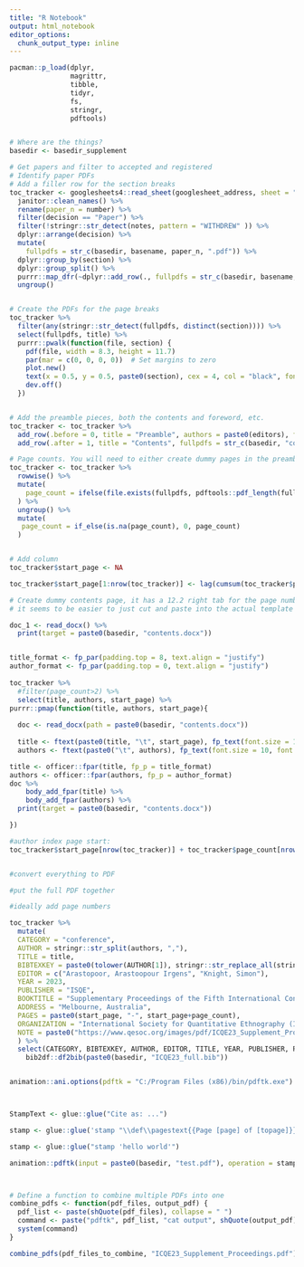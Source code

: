 ```yaml
---
title: "R Notebook"
output: html_notebook
editor_options: 
  chunk_output_type: inline
---
```


```r

pacman::p_load(dplyr,
               magrittr,
               tibble,
               tidyr,
               fs,
               stringr,
               pdftools)


# Where are the things?
basedir <- basedir_supplement

```


```r
# Get papers and filter to accepted and registered
# Identify paper PDFs 
# Add a filler row for the section breaks
toc_tracker <- googlesheets4::read_sheet(googlesheet_address, sheet = "Sheet1") %>% 
  janitor::clean_names() %>%
  rename(paper_n = number) %>%
  filter(decision == "Paper") %>%
  filter(!stringr::str_detect(notes, pattern = "WITHDREW" )) %>%
  dplyr::arrange(decision) %>%
  mutate(
    fullpdfs = str_c(basedir, basename, paper_n, ".pdf")) %>%
  dplyr::group_by(section) %>%
  dplyr::group_split() %>%
  purrr::map_dfr(~dplyr::add_row(., fullpdfs = str_c(basedir, basename, distinct(.$section), ".pdf"), title = distinct(.$section))) %>%
  ungroup() 


# Create the PDFs for the page breaks
toc_tracker %>%
  filter(any(stringr::str_detect(fullpdfs, distinct(section)))) %>%
  select(fullpdfs, title) %>%
  purrr::pwalk(function(file, section) {
    pdf(file, width = 8.3, height = 11.7)
    par(mar = c(0, 0, 0, 0))  # Set margins to zero
    plot.new()
    text(x = 0.5, y = 0.5, paste0(section), cex = 4, col = "black", font = 2)
    dev.off()
  })


# Add the preamble pieces, both the contents and foreword, etc. 
toc_tracker <- toc_tracker %>% 
  add_row(.before = 0, title = "Preamble", authors = paste0(editors), fullpdfs = str_c(basedir, "preamble.pdf")) %>%
  add_row(.after = 1, title = "Contents", fullpdfs = str_c(basedir, "contents.pdf"))


```


```r

# Page counts. You will need to either create dummy pages in the preamble doc, or add pages to it here
toc_tracker <- toc_tracker %>%
  rowwise() %>%
  mutate(
    page_count = ifelse(file.exists(fullpdfs, pdftools::pdf_length(fullpdfs), NA))
  ) %>%
  ungroup() %>%
  mutate(
   page_count = if_else(is.na(page_count), 0, page_count)
  )


# Add column
toc_tracker$start_page <- NA

toc_tracker$start_page[1:nrow(toc_tracker)] <- lag(cumsum(toc_tracker$page_count[1:nrow(toc_tracker)]), 1)


```


```r

# Create dummy contents page, it has a 12.2 right tab for the page number, and a tab for the author (but not title) lines
# it seems to be easier to just cut and paste into the actual template and adjust manually

doc_1 <- read_docx() %>% 
  print(target = paste0(basedir, "contents.docx"))


title_format <- fp_par(padding.top = 8, text.align = "justify")
author_format <- fp_par(padding.top = 0, text.align = "justify")
  
toc_tracker %>%
  #filter(page_count>2) %>%
  select(title, authors, start_page) %>%
purrr::pmap(function(title, authors, start_page){
  
  doc <- read_docx(path = paste0(basedir, "contents.docx"))
  
  title <- ftext(paste0(title, "\t", start_page), fp_text(font.size = 10, font.family = "Times New Roman"))
  authors <- ftext(paste0("\t", authors), fp_text(font.size = 10, font.family = "Times New Roman", italic = T))

title <- officer::fpar(title, fp_p = title_format)
authors <- officer::fpar(authors, fp_p = author_format)
doc %>%
    body_add_fpar(title) %>% 
    body_add_fpar(authors) %>%
  print(target = paste0(basedir, "contents.docx"))

}) 

#author index page start:
toc_tracker$start_page[nrow(toc_tracker)] + toc_tracker$page_count[nrow(toc_tracker)]



```


```r
#convert everything to PDF 

#put the full PDF together

#ideally add page numbers

toc_tracker %>% 
  mutate(
  CATEGORY = "conference",
  AUTHOR = stringr::str_split(authors, ","), 
  TITLE = title,
  BIBTEXKEY = paste0(tolower(AUTHOR[1]), stringr::str_replace_all(stringr::str_trunc(TITLE, 15), " ", "")),
  EDITOR = c("Arastopoor, Arastoopour Irgens", "Knight, Simon"),
  YEAR = 2023,
  PUBLISHER = "ISQE",
  BOOKTITLE = "Supplementary Proceedings of the Fifth International Conference on Quantitative Ethnography (ICQE23)",
  ADDRESS = "Melbourne, Australia",
  PAGES = paste0(start_page, "-", start_page+page_count),
  ORGANIZATION = "International Society for Quantitative Ethnography (ISQE)",
  NOTE = paste0("https://www.qesoc.org/images/pdf/ICQE23_Supplement_Proceedings.pdf#page=", start_page)
  ) %>%
  select(CATEGORY, BIBTEXKEY, AUTHOR, EDITOR, TITLE, YEAR, PUBLISHER, PAGES, BOOKTITLE, ADDRESS, ORGANIZATION) %>%
    bib2df::df2bib(paste0(basedir, "ICQE23_full.bib"))


animation::ani.options(pdftk = "C:/Program Files (x86)/bin/pdftk.exe")



StampText <- glue::glue("Cite as: ...")

stamp <- glue::glue('stamp "\\def\\pagestext{{Page [page] of [topage]}}\\color{{gray}}\\tiny\\begin{{minipage}}[b]{{0.5in}}\\centering {StampText}\\end{{minipage}}"')

stamp <- glue::glue("stamp 'hello world'")

animation::pdftk(input = paste0(basedir, "test.pdf"), operation = stamp, output = paste0(basedir, 'test2.pdf"'))



# Define a function to combine multiple PDFs into one
combine_pdfs <- function(pdf_files, output_pdf) {
  pdf_list <- paste(shQuote(pdf_files), collapse = " ")
  command <- paste("pdftk", pdf_list, "cat output", shQuote(output_pdf))
  system(command)
}

combine_pdfs(pdf_files_to_combine, "ICQE23_Supplement_Proceedings.pdf")

```

